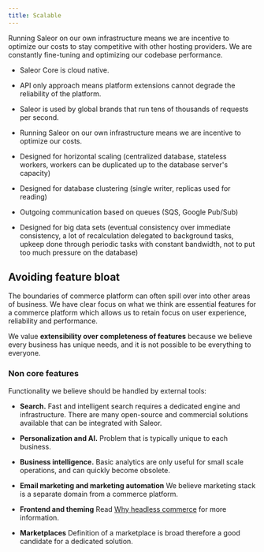```yaml
---
title: Scalable
---
```


Running Saleor on our own infrastructure means
we are incentive to optimize our costs to stay competitive with other hosting providers.
We are constantly fine-tuning and optimizing our codebase performance.

- Saleor Core is cloud native.

- API only approach means platform extensions cannot degrade the reliability of the platform.

- Saleor is used by global brands that run tens of thousands of requests per second.

- Running Saleor on our own infrastructure means
  we are incentive to optimize our costs.

- Designed for horizontal scaling
  (centralized database, stateless workers, workers can be duplicated up to the database server's capacity)

- Designed for database clustering (single writer, replicas used for reading)

- Outgoing communication based on queues (SQS, Google Pub/Sub)

- Designed for big data sets
  (eventual consistency over immediate consistency, a lot of recalculation delegated to background tasks,
  upkeep done through periodic tasks with constant bandwidth, not to put too much pressure on the database)

## Avoiding feature bloat

The boundaries of commerce platform can often spill over into other areas of business.
We have clear focus on what we think are essential features for a commerce platform
which allows us to retain focus on user experience, reliability and performance.

We value **extensibility over completeness of features** because we believe every business has unique needs,
and it is not possible to be everything to everyone.

### Non core features

Functionality we believe should be handled by external tools:

- **Search.**
  Fast and intelligent search requires a dedicated engine and infrastructure.
  There are many open-source and commercial solutions available that can be integrated with Saleor.

- **Personalization and AI.** Problem that is typically unique to each business.

- **Business intelligence.**
  Basic analytics are only useful for small scale operations, and can quickly become obsolete.

- **Email marketing and marketing automation**
  We believe marketing stack is a separate domain from a commerce platform.

- **Frontend and theming**
  Read [Why headless commerce](overview/why-saleor/headless.mdx) for more information.

- **Marketplaces**
  Definition of a marketplace is broad therefore a good candidate for a dedicated solution.
